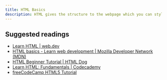 ```yaml
---
title: HTML Basics
description: HTML gives the structure to the webpage which you can style using CSS and make interactive using JavaScript.
---
```


## Suggested readings

- [Learn HTML | web.dev](https://web.dev/learn/html)
- [HTML basics - Learn web development | Mozilla Developer Network (MDN)](https://developer.mozilla.org/en-US/docs/Learn/Getting_started_with_the_web/HTML_basics)
- [HTML Beginner Tutorial | HTML Dog](https://htmldog.com/guides/html/beginner/)
- [Learn HTML: Fundamentals | Codecademy](https://www.codecademy.com/learn/learn-html-fundamentals)
- [freeCodeCamp HTML5 Tutorial](https://www.freecodecamp.org/learn/responsive-web-design/basic-html-and-html5/)
